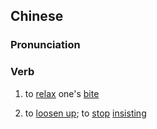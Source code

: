 {{also|松口}}
==Chinese==
{{zh-forms|s=松口}}

===Pronunciation===
{{zh-pron
|m=sōngkǒu
|c=sung1 hau2
|mn=qz:song-khió/tw,xm,zz:song-kháu
|cat=v
}}

===Verb===
{{zh-verb}}

# to [[relax]] one's [[bite]]
# {{lb|zh|figuratively}} to [[loosen up]]; to [[stop]] [[insisting]]